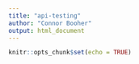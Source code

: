```yaml
---
title: "api-testing"
author: "Connor Booher"
output: html_document
---
```


```r
knitr::opts_chunk$set(echo = TRUE)
```

